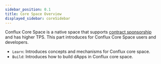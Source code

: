 ```yaml
---
sidebar_position: 0.1
title: Core Space Overview
displayed_sidebar: coreSidebar
---
```


Conflux Core Space is a native space that supports [contract sponsorship](./learn/core-space-basics/internal-contracts/sponsor-whitelist-control.md) and has higher TPS.
This part introduces for Conflux Core Space users and developers. 

- `Learn`: Introduces concepts and mechanisms for Conflux core space.
- `Build`: Introduces how to build dApps in Conflux core space.
